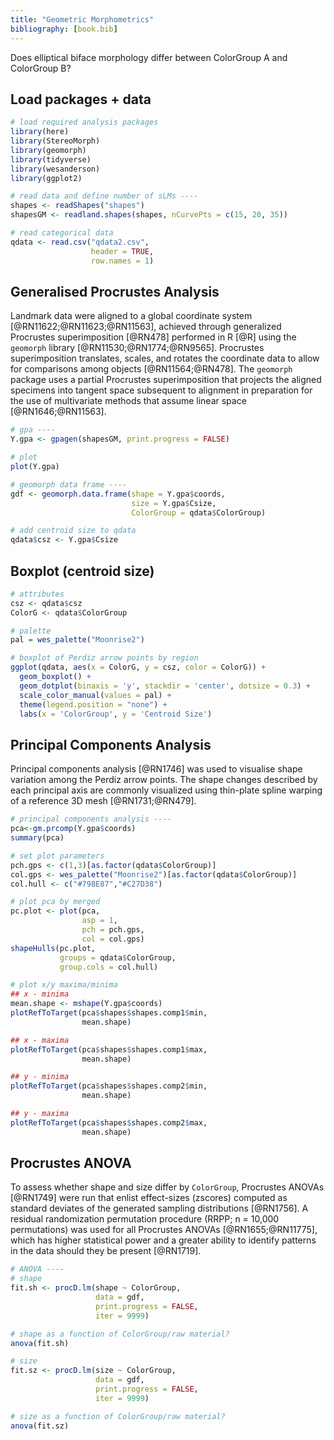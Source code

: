 ```yaml
---
title: "Geometric Morphometrics"
bibliography: [book.bib]
---
```


Does elliptical biface morphology differ between ColorGroup A and ColorGroup B?

## Load packages + data

```r
# load required analysis packages
library(here)
library(StereoMorph)
library(geomorph)
library(tidyverse)
library(wesanderson)
library(ggplot2)

# read data and define number of sLMs ----
shapes <- readShapes("shapes")
shapesGM <- readland.shapes(shapes, nCurvePts = c(15, 20, 35))

# read categorical data
qdata <- read.csv("qdata2.csv", 
                  header = TRUE, 
                  row.names = 1)
```

## Generalised Procrustes Analysis

Landmark data were aligned to a global coordinate system [@RN11622;@RN11623;@RN11563], achieved through generalized Procrustes superimposition [@RN478] performed in R [@R] using the `geomorph` library [@RN11530;@RN1774;@RN9565]. Procrustes superimposition translates, scales, and rotates the coordinate data to allow for comparisons among objects [@RN11564;@RN478]. The `geomorph` package uses a partial Procrustes superimposition that projects the aligned specimens into tangent space subsequent to alignment in preparation for the use of multivariate methods that assume linear space [@RN1646;@RN11563]. 

```r
# gpa ----
Y.gpa <- gpagen(shapesGM, print.progress = FALSE)

# plot
plot(Y.gpa)

# geomorph data frame ----
gdf <- geomorph.data.frame(shape = Y.gpa$coords, 
                           size = Y.gpa$Csize,
                           ColorGroup = qdata$ColorGroup)

# add centroid size to qdata
qdata$csz <- Y.gpa$Csize
```

## Boxplot (centroid size)

```r
# attributes
csz <- qdata$csz
ColorG <- qdata$ColorGroup

# palette
pal = wes_palette("Moonrise2")

# boxplot of Perdiz arrow points by region
ggplot(qdata, aes(x = ColorG, y = csz, color = ColorG)) +
  geom_boxplot() +
  geom_dotplot(binaxis = 'y', stackdir = 'center', dotsize = 0.3) +
  scale_color_manual(values = pal) +
  theme(legend.position = "none") +
  labs(x = 'ColorGroup', y = 'Centroid Size')
```

## Principal Components Analysis

Principal components analysis [@RN1746] was used to visualise shape variation among the Perdiz arrow points. The shape changes described by each principal axis are commonly visualized using thin-plate spline warping of a reference 3D mesh [@RN1731;@RN479].

```r
# principal components analysis ----
pca<-gm.prcomp(Y.gpa$coords)
summary(pca)

# set plot parameters
pch.gps <- c(1,3)[as.factor(qdata$ColorGroup)]
col.gps <- wes_palette("Moonrise2")[as.factor(qdata$ColorGroup)]
col.hull <- c("#798E87","#C27D38")

# plot pca by merged
pc.plot <- plot(pca, 
                asp = 1,
                pch = pch.gps,
                col = col.gps)
shapeHulls(pc.plot, 
           groups = qdata$ColorGroup,
           group.cols = col.hull)

# plot x/y maxima/minima
## x - minima
mean.shape <- mshape(Y.gpa$coords)
plotRefToTarget(pca$shapes$shapes.comp1$min, 
                mean.shape)

## x - maxima
plotRefToTarget(pca$shapes$shapes.comp1$max, 
                mean.shape)

## y - minima
plotRefToTarget(pca$shapes$shapes.comp2$min, 
                mean.shape)

## y - maxima
plotRefToTarget(pca$shapes$shapes.comp2$max, 
                mean.shape)
```

## Procrustes ANOVA

To assess whether shape and size differ by `ColorGroup`, Procrustes ANOVAs [@RN1749] were run that enlist effect-sizes (zscores) computed as standard deviates of the generated sampling distributions [@RN1756]. A residual randomization permutation procedure (RRPP; n = 10,000 permutations) was used for all Procrustes ANOVAs [@RN1655;@RN11775], which has higher statistical power and a greater ability to identify patterns in the data should they be present [@RN1719].

```r
# ANOVA ----
# shape
fit.sh <- procD.lm(shape ~ ColorGroup,
                   data = gdf,
                   print.progress = FALSE,
                   iter = 9999)

# shape as a function of ColorGroup/raw material?
anova(fit.sh)

# size
fit.sz <- procD.lm(size ~ ColorGroup,
                   data = gdf,
                   print.progress = FALSE,
                   iter = 9999)

# size as a function of ColorGroup/raw material?
anova(fit.sz)
```
